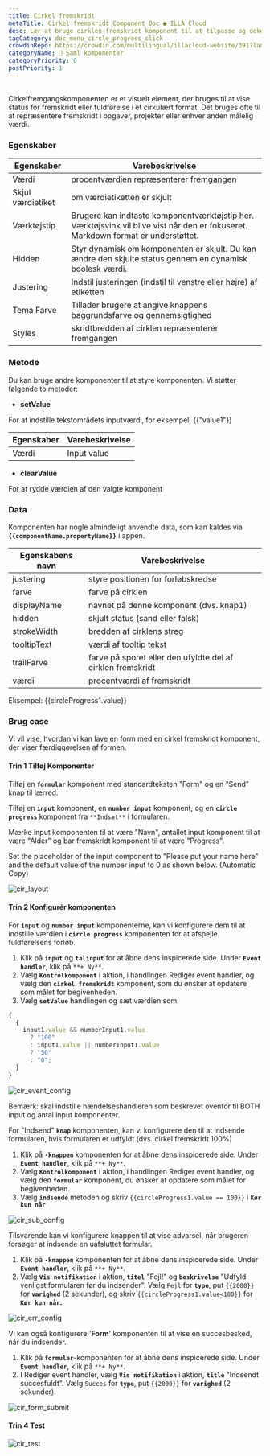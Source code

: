 ```yaml
---
title: Cirkel fremskridt
metaTitle: Cirkel fremskridt Component Doc ● ILLA Cloud
desc: Lær at bruge cirklen fremskridt komponent til at tilpasse og dekorere din app i ILLA Cloud.
tagCategory: doc_menu_circle_progress_click
crowdinRepo: https://crowdin.com/multilingual/illacloud-website/391?languages=da&filter=basic&value=0
categoryName: 🧬 Saml komponenter
categoryPriority: 6
postPriority: 1
---
```


## <h2 hidden>Hvad er cirkel fremskridt?</h2>

Cirkelfremgangskomponenten er et visuelt element, der bruges til at vise status for fremskridt eller fuldførelse i et cirkulært format. Det bruges ofte til at repræsentere fremskridt i opgaver, projekter eller enhver anden målelig værdi.

### Egenskaber

| Egenskaber           | Varebeskrivelse                                                                                                                     |
| -------------------- | ----------------------------------------------------------------------------------------------------------------------------------- |
| Værdi                | procentværdien repræsenterer fremgangen                                                                                             |
| Skjul værdietiket    | om værdietiketten er skjult                                                                                                         |
| Værktøjstip          | Brugere kan indtaste komponentværktøjstip her. Værktøjsvink vil blive vist når den er fokuseret. Markdown format er understøttet.   |
| Hidden               | Styr dynamisk om komponenten er skjult. Du kan ændre den skjulte status gennem en dynamisk boolesk værdi.                           |
| Justering            | Indstil justeringen (indstil til venstre eller højre) af etiketten                                                                  |
| Tema Farve           | Tillader brugere at angive knappens baggrundsfarve og gennemsigtighed                                                               |
| Styles               | skridtbredden af cirklen repræsenterer fremgangen                                                                                   |

### Metode

Du kan bruge andre komponenter til at styre komponenten. Vi støtter følgende to metoder:

-   **setValue**

For at indstille tekstområdets inputværdi, for eksempel, {{"value1"}}

| Egenskaber | Varebeskrivelse |
| ---------- | --------------- |
| Værdi      | Input value     |

-   **clearValue**

For at rydde værdien af den valgte komponent

### Data

Komponenten har nogle almindeligt anvendte data, som kan kaldes via **`{{componentName.propertyName}}`** i appen.

| Egenskabens navn | Varebeskrivelse                                                       |
| ---------------- | --------------------------------------------------------------------- |
| justering        | styre positionen for forløbskredse                                    |
| farve            | farve på cirklen                                                      |
| displayName      | navnet på denne komponent (dvs. knap1)                                |
| hidden           | skjult status (sand eller falsk)                                      |
| strokeWidth      | bredden af cirklens streg                                             |
| tooltipText      | værdi af tooltip tekst                                                |
| trailFarve       | farve på sporet eller den ufyldte del af cirklen fremskridt           |
| værdi            | procentværdi af fremskridt                                            |

Eksempel: {{circleProgress1.value}}

### Brug case

Vi vil vise, hvordan vi kan lave en form med en cirkel fremskridt komponent, der viser færdiggørelsen af formen.

#### Trin 1 Tilføj Komponenter

Tilføj en **`formular`** komponent med standardteksten "Form" og en "Send" knap til lærred.

Tilføj en **`input`** komponent, en **`number input`** komponent, og en **`circle progress`** komponent fra `**Indsæt**` i formularen.

Mærke input komponenten til at være "Navn", antallet input komponent til at være "Alder" og bar fremskridt komponent til at være "Progress".

Set the placeholder of the input component to "Please put your name here" and the default value of the number input to 0 as shown below. (Automatic Copy)

![cir_layout](https://cdn.illacloud.com/official-website/img/official-site/components/cir_layout.jpg)

#### Trin 2 Konfigurér komponenten

For **`input`** og **`number input`** komponenterne, kan vi konfigurere dem til at indstille værdien i **`circle progress`** komponenten for at afspejle fuldførelsens forløb.

1.  Klik på **`input`** og **`talinput`** for at åbne dens inspicerede side. Under **`Event handler`**, klik på `**+ Ny**`.
2.  Vælg **`Kontrolkomponent`** i aktion, i handlingen Rediger event handler, og vælg den **`cirkel fremskridt`** komponent, som du ønsker at opdatere som målet for begivenheden.
3.  Vælg **`setValue`** handlingen og sæt værdien som

```jsx
{
  {
    input1.value && numberInput1.value
      ? "100"
      : input1.value || numberInput1.value
      ? "50"
      : "0";
  }
}
```

![cir_event_config](https://cdn.illacloud.com/official-website/img/official-site/components/cir_event_config.jpg)

Bemærk: skal indstille hændelseshandleren som beskrevet ovenfor til BOTH input og antal input komponenter.

For "Indsend" **`knap`** komponenten, kan vi konfigurere den til at indsende formularen, hvis formularen er udfyldt (dvs. cirkel fremskridt 100%)

1.  Klik på **`-knappen`** komponenten for at åbne dens inspicerede side. Under **`Event handler`**, klik på `**+ Ny**`.
2.  Vælg **`Kontrolkomponent`** i aktion, i handlingen Rediger event handler, og vælg den **`formular`** komponent, du ønsker at opdatere som målet for begivenheden.
3.  Vælg **`indsende`** metoden og skriv `{{circleProgress1.value == 100}}` i **`Kør kun når`**

![cir_sub_config](https://cdn.illacloud.com/official-website/img/official-site/components/cir_sub_config.jpg)

Tilsvarende kan vi konfigurere knappen til at vise advarsel, når brugeren forsøger at indsende en uafsluttet formular.

1.  Klik på **`-knappen`** komponenten for at åbne dens inspicerede side. Under **`Event handler`**, klik på `**+ Ny**`.
2.  Vælg **`Vis notifikation`** i aktion, **`titel`** "Fejl!" og **`beskrivelse`** "Udfyld venligst formularen før du indsender". Vælg `Fejl` for **`type`**, put `{{2000}}` for **`varighed`** (2 sekunder), og skriv `{{circleProgress1.value<100}}` for **`Kør kun når`.**

![cir_err_config](https://cdn.illacloud.com/official-website/img/official-site/components/cir_err_config.jpg)

Vi kan også konfigurere '**Form**' komponenten til at vise en succesbesked, når du indsender.

1.  Klik på **`formular`**-komponenten for at åbne dens inspicerede side. Under **`Event handler`**, klik på `**+ Ny**`.
2.  I Rediger event handler, vælg **`Vis notifikation`** i aktion, **`title`** "Indsendt succesfuldt". Vælg `Succes` for **`type`**, put `{{2000}}` for **`varighed`** (2 sekunder).

![cir_form_submit](https://cdn.illacloud.com/official-website/img/official-site/components/cir_form_submiy.jpg)

#### Trin 4 Test

![cir_test](https://cdn.illacloud.com/official-website/img/official-site/components/cir_test.gif)

